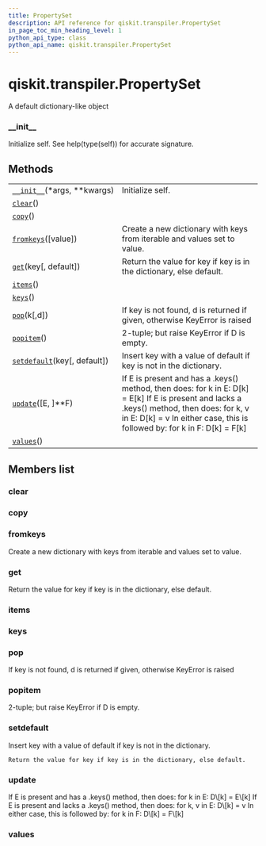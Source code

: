 ```yaml
---
title: PropertySet
description: API reference for qiskit.transpiler.PropertySet
in_page_toc_min_heading_level: 1
python_api_type: class
python_api_name: qiskit.transpiler.PropertySet
---
```


# qiskit.transpiler.PropertySet

<Class id="qiskit.transpiler.PropertySet" isDedicatedPage={true} github="https://github.com/qiskit/qiskit/tree/stable/0.18/qiskit/transpiler/propertyset.py" signature="PropertySet" modifiers="class">
  A default dictionary-like object

  ### \_\_init\_\_

  <Function id="qiskit.transpiler.PropertySet.__init__" signature="__init__(*args, **kwargs)">
    Initialize self. See help(type(self)) for accurate signature.
  </Function>

  ## Methods

  |                                                                                                                       |                                                                                                                                                                                                                               |
  | --------------------------------------------------------------------------------------------------------------------- | ----------------------------------------------------------------------------------------------------------------------------------------------------------------------------------------------------------------------------- |
  | [`__init__`](#qiskit.transpiler.PropertySet.__init__ "qiskit.transpiler.PropertySet.__init__")(\*args, \*\*kwargs)    | Initialize self.                                                                                                                                                                                                              |
  | [`clear`](#qiskit.transpiler.PropertySet.clear "qiskit.transpiler.PropertySet.clear")()                               |                                                                                                                                                                                                                               |
  | [`copy`](#qiskit.transpiler.PropertySet.copy "qiskit.transpiler.PropertySet.copy")()                                  |                                                                                                                                                                                                                               |
  | [`fromkeys`](#qiskit.transpiler.PropertySet.fromkeys "qiskit.transpiler.PropertySet.fromkeys")(\[value])              | Create a new dictionary with keys from iterable and values set to value.                                                                                                                                                      |
  | [`get`](#qiskit.transpiler.PropertySet.get "qiskit.transpiler.PropertySet.get")(key\[, default])                      | Return the value for key if key is in the dictionary, else default.                                                                                                                                                           |
  | [`items`](#qiskit.transpiler.PropertySet.items "qiskit.transpiler.PropertySet.items")()                               |                                                                                                                                                                                                                               |
  | [`keys`](#qiskit.transpiler.PropertySet.keys "qiskit.transpiler.PropertySet.keys")()                                  |                                                                                                                                                                                                                               |
  | [`pop`](#qiskit.transpiler.PropertySet.pop "qiskit.transpiler.PropertySet.pop")(k\[,d])                               | If key is not found, d is returned if given, otherwise KeyError is raised                                                                                                                                                     |
  | [`popitem`](#qiskit.transpiler.PropertySet.popitem "qiskit.transpiler.PropertySet.popitem")()                         | 2-tuple; but raise KeyError if D is empty.                                                                                                                                                                                    |
  | [`setdefault`](#qiskit.transpiler.PropertySet.setdefault "qiskit.transpiler.PropertySet.setdefault")(key\[, default]) | Insert key with a value of default if key is not in the dictionary.                                                                                                                                                           |
  | [`update`](#qiskit.transpiler.PropertySet.update "qiskit.transpiler.PropertySet.update")(\[E, ]\*\*F)                 | If E is present and has a .keys() method, then does: for k in E: D\[k] = E\[k] If E is present and lacks a .keys() method, then does: for k, v in E: D\[k] = v In either case, this is followed by: for k in F: D\[k] = F\[k] |
  | [`values`](#qiskit.transpiler.PropertySet.values "qiskit.transpiler.PropertySet.values")()                            |                                                                                                                                                                                                                               |

  ## Members list

  ### clear

  <Function id="qiskit.transpiler.PropertySet.clear" signature="clear() → None. Remove all items from D." />

  ### copy

  <Function id="qiskit.transpiler.PropertySet.copy" signature="copy() → a shallow copy of D" />

  ### fromkeys

  <Function id="qiskit.transpiler.PropertySet.fromkeys" signature="fromkeys(value=None, /)">
    Create a new dictionary with keys from iterable and values set to value.
  </Function>

  ### get

  <Function id="qiskit.transpiler.PropertySet.get" signature="get(key, default=None, /)">
    Return the value for key if key is in the dictionary, else default.
  </Function>

  ### items

  <Function id="qiskit.transpiler.PropertySet.items" signature="items() → a set-like object providing a view on D’s items" />

  ### keys

  <Function id="qiskit.transpiler.PropertySet.keys" signature="keys() → a set-like object providing a view on D’s keys" />

  ### pop

  <Function id="qiskit.transpiler.PropertySet.pop" signature="pop(k[, d]) → v, remove specified key and return the corresponding value.">
    If key is not found, d is returned if given, otherwise KeyError is raised
  </Function>

  ### popitem

  <Function id="qiskit.transpiler.PropertySet.popitem" signature="popitem() → (k, v), remove and return some (key, value) pair as a">
    2-tuple; but raise KeyError if D is empty.
  </Function>

  ### setdefault

  <Function id="qiskit.transpiler.PropertySet.setdefault" signature="setdefault(key, default=None, /)">
    Insert key with a value of default if key is not in the dictionary.

    Return the value for key if key is in the dictionary, else default.
  </Function>

  ### update

  <Function id="qiskit.transpiler.PropertySet.update" signature="update([E, ]**F) → None. Update D from dict/iterable E and F.">
    If E is present and has a .keys() method, then does: for k in E: D\[k] = E\[k] If E is present and lacks a .keys() method, then does: for k, v in E: D\[k] = v In either case, this is followed by: for k in F: D\[k] = F\[k]
  </Function>

  ### values

  <Function id="qiskit.transpiler.PropertySet.values" signature="values() → an object providing a view on D’s values" />
</Class>

